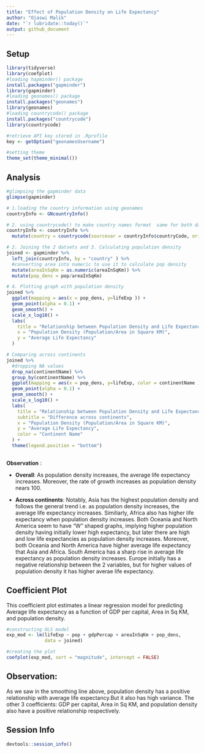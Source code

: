 ```yaml
---
title: "Effect of Population Density on Life Expectancy"
author: "Ojaswi Malik"
date: "`r lubridate::today()`"
output: github_document
---
```



## Setup

```r

library(tidyverse)
library(coefplot)
#loading hapminder() package
install.packages("gapminder")
library(gapminder)
#loading geonames() package
install.packages("geonames")
library(geonames)
#loading countrycode() package
install.packages("countrycode")
library(countrycode)

#retrieve API key stored in .Rprofile
key <- getOption("geonamesUsername")

#setting theme
theme_set(theme_minimal())
```

## Analysis

```r
#glimpsing the gapminder data
glimpse(gapminder)

# 1.loading the country information using geonames 
countryInfo <- GNcountryInfo()

# 2. using countrycode() to make country names format  same for both datasets 
countryInfo <- countryInfo %>%
  mutate(country = countrycode(sourcevar = countryInfo$countryCode, origin = "iso2c", destination = "country.name"))

# 2. Joining the 2 datsets and 3. Calculating population density
joined <- gapminder %>%
  left_join(countryInfo, by = "country" ) %>%
  #converting area into numeric to use it to calculate pop density
  mutate(areaInSqKm = as.numeric(areaInSqKm)) %>%
  mutate(pop_dens = pop/areaInSqKm) 

# 4. Plotting graph with population density
joined %>%
  ggplot(mapping = aes(x = pop_dens, y=lifeExp )) +
  geom_point(alpha = 0.1) +
  geom_smooth() + 
  scale_x_log10() +
  labs(
    title = "Relationship between Population Density and Life Expectancy",
    x = "Population Density (Population/Area in Square KM)",
    y = "Average Life Expectancy"
  )

# Comparing across continents
joined %>%
  #dropping NA values
  drop_na(continentName) %>%
  group_by(continentName) %>%
  ggplot(mapping = aes(x = pop_dens, y=lifeExp, color = continentName )) +
  geom_point(alpha = 0.1) +
  geom_smooth() + 
  scale_x_log10() +
  labs(
    title = "Relationship between Population Density and Life Expectancy",
    subtitle = "Difference across continents",
    x = "Population Density (Population/Area in Square KM)",
    y = "Average Life Expectancy",
    color = "Continent Name"
  ) + 
  theme(legend.position = "bottom")
  
```

**Observation** :

- **Overall**: As population density increases, the average life expectancy increases. Moreover, the rate of growth increases as population density nears 100.

- **Across continents**: Notably, Asia has the highest population density and follows the general trend i.e. as population density increases, the average life expectancy increases. Similiarly, Africa also has higher life expectancy when population density increases. Both Oceania and North America seem to have "W" shaped graphs, implying higher population density having initially lower high expectancy, but later there are high and low life expectancies as population density increases. Moreover, both Oceania and North America have higher average life expectancy that Asia and Africa. South America has a sharp rise in average life expectancy as population density increases. Europe initially has a negative relationship between the 2 variables, but for higher values of population density it has higher averae life expectancy.

## Coefficient Plot

This coefficient plot estimates a linear regression model for predicting Average life expectancy as a function of GDP per capital, Area in Sq KM, and population density.

```r
#constructing OLS model
exp_mod <- lm(lifeExp ~ pop + gdpPercap + areaInSqKm + pop_dens,
              data = joined)

#creating the plot
coefplot(exp_mod, sort = "magnitude", intercept = FALSE)

```
## Observation:
As we saw in the smoothing line above, population density has a positive relationship with average life expectancy.But it also has high variance. The other 3 coefficients: GDP per capital, Area in Sq KM, and population density also have a positive relationship respectively.

## Session Info

```r
devtools::session_info()
```